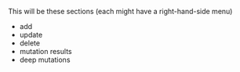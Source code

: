 This will be these sections (each might have a right-hand-side menu)

* add
* update
* delete
* mutation results
* deep mutations